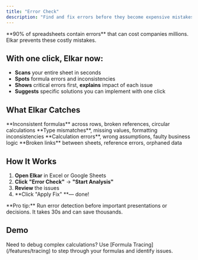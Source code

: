 ```yaml
---
title: "Error Check"
description: "Find and fix errors before they become expensive mistakes. Elkar scans your entire workbook to catch issues other tools miss."
---
```


<Card title="Why This Matters" icon="circle-info">
  **90% of spreadsheets contain errors** that can cost companies millions. Elkar prevents these costly mistakes.
</Card>

## With one click, Elkar now:

- **Scans** your entire sheet in seconds
- **Spots** formula errors and inconsistencies
- **Shows** critical errors first, **explains** impact of each issue
- **Suggests** specific solutions you can implement with one click

## What Elkar Catches

<CardGroup cols={2}>
  <Card title="Formula Errors" icon="function">
    **Inconsistent formulas** across rows, broken references, circular calculations
  </Card>
  <Card title="Data Issues" icon="database">
    **Type mismatches**, missing values, formatting inconsistencies
  </Card>
  <Card title="Logic Problems" icon="brain">
    **Calculation errors**, wrong assumptions, faulty business logic
  </Card>
  <Card title="Cross-Sheet Issues" icon="link-horizontal-slash">
    **Broken links** between sheets, reference errors, orphaned data
  </Card>
</CardGroup>

## How It Works

1. **Open Elkar** in Excel or Google Sheets
2. **Click** **"Error Check"** → **"Start Analysis"**
3. **Review** the issues
4. \*\*Click "Apply Fix" \*\*— done\!

<Tip>
  **Pro tip:** Run error detection before important presentations or decisions. It takes 30s and can save thousands.
</Tip>

## Demo

<Card title="Formula Tracing" icon="calculator">
  Need to debug complex calculations? Use [Formula Tracing](/features/tracing) to step through your formulas and identify issues.
</Card>